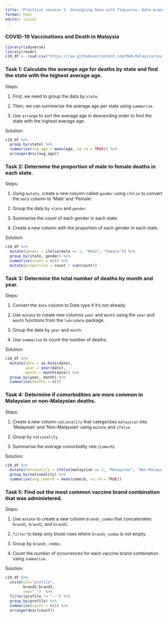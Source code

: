 ```yaml
---
title: "Practical session 1: Untangling Data with Tidyverse: Data wrangling in R"
format: html
editor: visual
---
```


### COVID-19 Vaccinations and Death in Malaysia

```r
library(tidyverse)
library(readr)
c19_df <- read.csv("https://raw.githubusercontent.com/MoH-Malaysia/covid19-public/main/epidemic/linelist/linelist_deaths.csv")
```

### Task 1: Calculate the average age for deaths by state and find the state with the highest average age.

Steps:

1.  First, we need to group the data by `state`.

2.  Then, we can summarize the average age per state using `summarise`.

3.  Use `arrange` to sort the average age in descending order to find the state with the highest average age.

Solution:

```r
c19_df %>% 
  group_by(state) %>%
  summarise(avg_age = mean(age, na.rm = TRUE)) %>%
  arrange(desc(avg_age))
```

### Task 2: Determine the proportion of male to female deaths in each state.

Steps:

1.  Using `mutate`, create a new column called `gender` using `ifelse` to convert the `male` column to 'Male' and 'Female'.

2.  Group the data by `state` and `gender`.

3.  Summarise the count of each gender in each state.

4.  Create a new column with the proportion of each gender in each state.

Solution:

```r
c19_df %>%
  mutate(gender = ifelse(male == 1, "Male", "Female")) %>%
  group_by(state, gender) %>%
  summarise(count = n()) %>%
  mutate(proportion = count / sum(count))
```

### Task 3: Determine the total number of deaths by month and year.

Steps:

1.  Convert the `date` column to Date type if it's not already.

2.  Use `mutate` to create new columns `year` and `month` using the `year` and `month` functions from the `lubridate` package.

3.  Group the data by `year` and `month`.

4.  Use `summarise` to count the number of deaths.

Solution:

```r
c19_df %>%
  mutate(date = as.Date(date),
         year = year(date),
         month = month(date)) %>%
  group_by(year, month) %>%
  summarise(deaths = n())
```

### Task 4: Determine if comorbidities are more common in Malaysian or non-Malaysian deaths.

Steps:

1.  Create a new column `nationality` that categorizes `malaysian` into 'Malaysian' and 'Non-Malaysian' using `mutate` and `ifelse`.

2.  Group by `nationality`.

3.  Summarise the average comorbidity rate (`comorb`).

Solution:

```r
c19_df %>%
  mutate(nationality = ifelse(malaysian == 1, "Malaysian", "Non-Malaysian")) %>%
  group_by(nationality) %>%
  summarise(avg_comorb = mean(comorb, na.rm = TRUE))
```

### Task 5: Find out the most common vaccine brand combination that was administered.

Steps:

1.  Use `mutate` to create a new column `brands_combo` that concatenates `brand1`, `brand2`, and `brand3`.

2.  `filter` to keep only those rows where `brands_combo` is not empty.

3.  Group by `brands_combo`.

4.  Count the number of occurrences for each vaccine brand combination using `summarise`.

Solution:

```r
c19_df %>%
  unite(col="profile", 
        brand1:brand3, 
        sep="_")  %>%
  filter(profile != "--") %>%
  group_by(profile) %>%
  summarise(count = n()) %>%
  arrange(desc(count))
```
